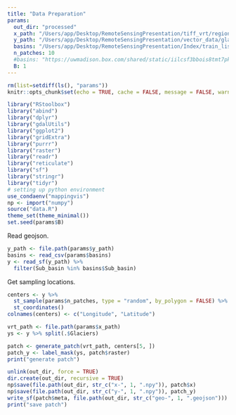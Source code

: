 ```yaml
---
title: "Data Preparation"
params:
  out_dir: "processed"
  x_path: "/Users/app/Desktop/RemoteSensingPresentation/tiff_vrt/region-corrected.vrt"
  y_path: "/Users/app/Desktop/RemoteSensingPresentation/vector_data/glaciers_new.geojson"
  basins: "/Users/app/Desktop/RemoteSensingPresentation/Index/train_list-small (1).csv"
  n_patches: 10
  #basins: "https://uwmadison.box.com/shared/static/iilcsf3bbois8tmt7pklriu219s4wlu6.csv" # for test basins
  B: 1 
---
```


```r
rm(list=setdiff(ls(), "params"))
knitr::opts_chunk$set(echo = TRUE, cache = FALSE, message = FALSE, warning = FALSE)
```

```r
library("RStoolbox")
library("abind")
library("dplyr")
library("gdalUtils")
library("ggplot2")
library("gridExtra")
library("purrr")
library("raster")
library("readr")
library("reticulate")
library("sf")
library("stringr")
library("tidyr")
# setting up python environment
use_condaenv("mappingvis")
np <- import("numpy")
source("data.R")
theme_set(theme_minimal())
set.seed(params$B)
```

Read geojson.

```r
y_path <- file.path(params$y_path)
basins <- read_csv(params$basins)
y <- read_sf(y_path) %>%
  filter(Sub_basin %in% basins$Sub_basin)
```
Get sampling locations.

```r
centers <- y %>%
  st_sample(params$n_patches, type = "random", by_polygon = FALSE) %>%
  st_coordinates()
colnames(centers) <- c("Longitude", "Latitude")

```

```r
vrt_path <- file.path(params$x_path)
ys <- y %>% split(.$Glaciers)

patch <- generate_patch(vrt_path, centers[5, ])
patch_y <- label_mask(ys, patch$raster)
print("generate patch")
```

```r
unlink(out_dir, force = TRUE)
dir.create(out_dir, recursive = TRUE)
np$save(file.path(out_dir, str_c("x-", 1, ".npy")), patch$x)
np$save(file.path(out_dir, str_c("y-", 1, ".npy")), patch_y)
write_sf(patch$meta, file.path(out_dir, str_c("geo-", 1, ".geojson")))
print("save patch")

```


